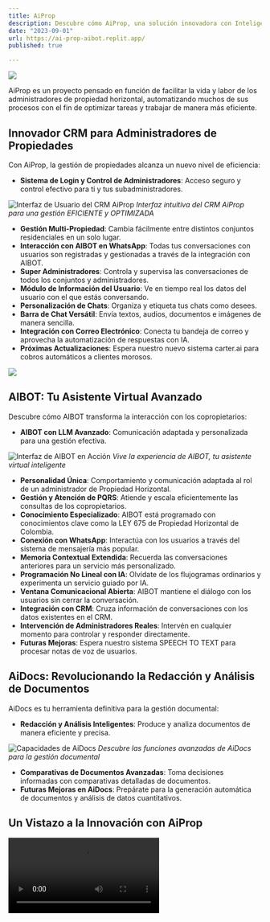 ```yaml
---
title: AiProp
description: Descubre cómo AiProp, una solución innovadora con Inteligencia Artificial, está redefiniendo la administración de propiedades en Colombia, haciéndola más inteligente, eficiente y adaptada a tus necesidades.
date: "2023-09-01"
url: https://ai-prop-aibot.replit.app/
published: true

---
```


[![](https://urbano-beta.mawie.co/wp-content/uploads/2023/11/Captura-de-pantalla-2023-11-27-005635.png)](https://ai-prop-aibot.replit.app/)

AiProp es un proyecto pensado en función de facilitar la vida y labor de los administradores de propiedad horizontal, automatizando muchos de sus procesos con el fin de optimizar tareas y trabajar de manera más eficiente.

## Innovador CRM para Administradores de Propiedades

Con AiProp, la gestión de propiedades alcanza un nuevo nivel de eficiencia:

- **Sistema de Login y Control de Administradores**: Acceso seguro y control efectivo para ti y tus subadministradores.

![Interfaz de Usuario del CRM AiProp](https://urbano-beta.mawie.co/wp-content/uploads/2023/11/dashboard-1.png)
*Interfaz intuitiva del CRM AiProp para una gestión EFICIENTE y OPTIMIZADA*

- **Gestión Multi-Propiedad**: Cambia fácilmente entre distintos conjuntos residenciales en un solo lugar.
- **Interacción con AIBOT en WhatsApp**: Todas tus conversaciones con usuarios son registradas y gestionadas a través de la integración con AIBOT.
- **Super Administradores**: Controla y supervisa las conversaciones de todos los conjuntos y administradores.
- **Módulo de Información del Usuario**: Ve en tiempo real los datos del usuario con el que estás conversando.
- **Personalización de Chats**: Organiza y etiqueta tus chats como desees.
- **Barra de Chat Versátil**: Envía textos, audios, documentos e imágenes de manera sencilla.
- **Integración con Correo Electrónico**: Conecta tu bandeja de correo y aprovecha la automatización de respuestas con IA.
- **Próximas Actualizaciones**: Espera nuestro nuevo sistema carter.ai para cobros automáticos a clientes morosos.

![](https://urbano-beta.mawie.co/wp-content/uploads/2023/11/5.-AiProp-CARTER.AI_.png)

## AIBOT: Tu Asistente Virtual Avanzado

Descubre cómo AIBOT transforma la interacción con los copropietarios:

- **AIBOT con LLM Avanzado**: Comunicación adaptada y personalizada para una gestión efectiva.

![Interfaz de AIBOT en Acción](https://urbano-beta.mawie.co/wp-content/uploads/2023/11/Captura-de-pantalla-2023-11-27-005635.png)
*Vive la experiencia de AIBOT, tu asistente virtual inteligente*

- **Personalidad Única**: Comportamiento y comunicación adaptada al rol de un administrador de Propiedad Horizontal.
- **Gestión y Atención de PQRS**: Atiende y escala eficientemente las consultas de los copropietarios.
- **Conocimiento Especializado**: AIBOT está programado con conocimientos clave como la LEY 675 de Propiedad Horizontal de Colombia.
- **Conexión con WhatsApp**: Interactúa con los usuarios a través del sistema de mensajería más popular.
- **Memoria Contextual Extendida**: Recuerda las conversaciones anteriores para un servicio más personalizado.
- **Programación No Lineal con IA**: Olvídate de los flujogramas ordinarios y experimenta un servicio guiado por IA.
- **Ventana Comunicacional Abierta**: AIBOT mantiene el diálogo con los usuarios sin cerrar la conversación.
- **Integración con CRM**: Cruza información de conversaciones con los datos existentes en el CRM.
- **Intervención de Administradores Reales**: Intervén en cualquier momento para controlar y responder directamente.
- **Futuras Mejoras**: Espera nuestro sistema SPEECH TO TEXT para procesar notas de voz de usuarios.

## AiDocs: Revolucionando la Redacción y Análisis de Documentos

AiDocs es tu herramienta definitiva para la gestión documental:

- **Redacción y Análisis Inteligentes**: Produce y analiza documentos de manera eficiente y precisa.

![Capacidades de AiDocs](https://urbano-beta.mawie.co/wp-content/uploads/2023/11/4.-AiProp-AIDOCS.png)
*Descubre las funciones avanzadas de AiDocs para la gestión documental*

- **Comparativas de Documentos Avanzadas**: Toma decisiones informadas con comparativas detalladas de documentos.
- **Futuras Mejoras en AiDocs**: Prepárate para la generación automática de documentos y análisis de datos cuantitativos.

## Un Vistazo a la Innovación con AiProp
<Video src="https://urbano-beta.mawie.co/wp-content/uploads/2023/11/AiProp-1.mp4" />

## ¡Prepárate para AiProp 1.0!

Este diciembre, experimenta la versión 1.0 de AiProp. Prepárate para una administración de propiedad horizontal como nunca antes la has visto. ¡El futuro de la gestión de propiedades está a tu alcance!

